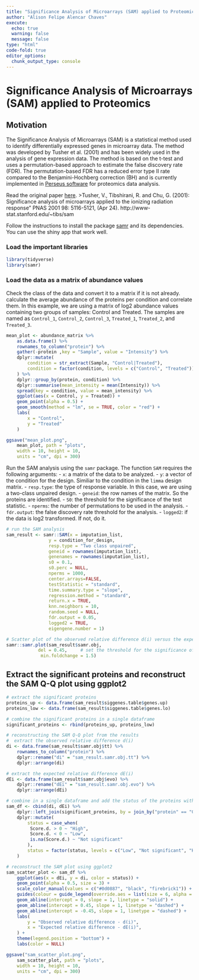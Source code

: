 ```yaml
---
title: "Significance Analysis of Microarrays (SAM) applied to Proteomics"
author: "Alison Felipe Alencar Chaves"
execute: 
  echo: true
  warning: false
  message: false
type: "html"
code-fold: true
editor_options: 
  chunk_output_type: console
---
```


# Significance Analysis of Microarrays (SAM) applied to Proteomics

## Motivation
The Significance Analysis of Microarrays (SAM) is a statistical method used to identify differentially expressed genes in microarray data. The method was developed by Tusher et al. (2001) and has been widely used in the analysis of gene expression data. The method is based on the t-test and uses a permutation-based approach to estimate the false discovery rate (FDR). The permutation-based FDR has a reduced error type II rate compared to the Benjamini-Hochberg correction (BH) and is currently implemented in [Perseus software](https://link.springer.com/protocol/10.1007/978-1-4939-7493-1_7) for proteomics data analysis.

Read the original paper [here](https://www.pnas.org/content/98/9/5116).
>Tusher, V., Tibshirani, R. and Chu, G. (2001): Significance analysis of microarrays applied to the ionizing radiation response" PNAS 2001 98: 5116-5121, (Apr 24). http://www-stat.stanford.edu/~tibs/sam

Follow the instructions to install the package [samr](https://github.com/MikeJSeo/SAM) and its dependencies. You can use the shiny app that work well.

### Load the important libraries

```r
library(tidyverse)
library(samr)
```

### Load the data as a matrix of abundance values
Check the class of the data and convert it to a matrix if it is not already. 
calculate the average abundance of the proteins per condition and correlate them.
In this example, we are using a matrix of log2 abundance values containing two groups of samples: Control and Treated. The samples are named as `Control_1`, `Control_2`, `Control_3`, `Treated_1`, `Treated_2`, and `Treated_3`. 

```r
mean_plot <- abundance_matrix %>%
    as.data.frame() %>%
    rownames_to_column("protein") %>%
    gather(-protein ,key = "Sample", value = "Intensity") %>%
    dplyr::mutate(
        condition = str_extract(Sample, "Control|Treated"),
        condition = factor(condition, levels = c("Control", "Treated"))
    ) %>%
    dplyr::group_by(protein, condition) %>%
    dplyr::summarise(mean_intensity = mean(Intensity)) %>%
    spread(key = condition, value = mean_intensity) %>%
    ggplot(aes(x = Control, y = Treated)) +
    geom_point(alpha = 0.5) +
    geom_smooth(method = "lm", se = TRUE, color = "red") +
    labs(
        x = "Control",
        y = "Treated"
    )

ggsave("mean_plot.png", 
    mean_plot, path = "plots",
    width = 10, height = 10, 
    units = "cm", dpi = 300)
```

Run the SAM analysis using the `samr` package. The function `SAM` requires the following arguments:
- `x`: a matrix of the data to be analyzed.
- `y`: a vector of the condition for the design. Similiar to the condition in the `limma` design matrix.
- `resp.type`: the type of response variable. In this case, we are using a two-class unpaired design.
- `geneid`: the row names of the matrix. So the proteins are identified.
- `S0`: the threshold for the significance of the test statistic.
- `nperms`: the number of permutations to be used in the analysis.
- `fdr.output`: the false discovery rate threshold for the analysis.
- `logged2`: if the data is log2 transformed. If not, do it.

```r
# run the SAM analysis
sam_result <- samr::SAM(x = imputation_list, 
                y = condition_for_design,
                resp.type = "Two class unpaired",
                geneid = rownames(imputation_list),
                genenames = rownames(imputation_list),
                s0 = 0.1, 
                s0.perc = NULL, 
                nperms = 1000,
                center.arrays=FALSE,
                testStatistic = "standard",
                time.summary.type = "slope",
                regression.method = "standard", 
                return.x = TRUE, 
                knn.neighbors = 10,
                random.seed = NULL,
                fdr.output = 0.05,
                logged2 = TRUE,
                eigengene.number = 1)

# Scatter plot of the observed relative difference d(i) versus the expected relative difference dE(i). The solid line indicates the line for d(i) = dE(i), where the observed relative difference is identical to the expected relative difference.
samr::samr.plot(sam_result$samr.obj,
            del = 0.45,     # set the threshold for the significance of the test statistic Δ = 0.45
             min.foldchange = 1.5)
```

## Extract the significant proteins and reconstruct the SAM Q-Q plot using ggplot2

```r
# extract the significant proteins
proteins_up <- data.frame(sam_result$siggenes.table$genes.up)
proteins_low <- data.frame(sam_result$siggenes.table$genes.lo)

# combine the significant proteins in a single dataframe
significant_proteins <- rbind(proteins_up, proteins_low)

# reconstructing the SAM Q-Q plot from the results
#  extract the observed relative difference d(i)
di <- data.frame(sam_result$samr.obj$tt) %>%
    rownames_to_column("protein") %>%
    dplyr::rename("di" = "sam_result.samr.obj.tt") %>%
    dplyr::arrange(di)

# extract the expected relative difference dE(i)
dEi <- data.frame(sam_result$samr.obj$evo) %>%
    dplyr::rename("dEi" = "sam_result.samr.obj.evo") %>%
    dplyr::arrange(dEi)

# combine in a single dataframe and add the status of the proteins with the significant proteins dataframe
sam_df <- cbind(di, dEi) %>%
    dplyr::left_join(significant_proteins, by = join_by("protein" == "Gene.ID")) %>%
    dplyr::mutate(
        status = case_when(
         Score.d. > 0 ~ "High",
         Score.d. < 0 ~ "Low",
         is.na(Score.d.) ~ "Not significant"
        ),
        status = factor(status, levels = c("Low", "Not significant", "High"))
    )

# reconstruct the SAM plot using ggplot2
sam_scatter_plot <- sam_df %>%
    ggplot(aes(x = dEi, y = di, color = status)) +
    geom_point(alpha = 0.5, size = 3) +
    scale_color_manual(values = c("#0d0887", "black", "firebrick1")) +
    guides(colour = guide_legend(override.aes = list(size = 6, alpha = 0.7))) +
    geom_abline(intercept = 0, slope = 1, linetype = "solid") +
    geom_abline(intercept = 0.45, slope = 1, linetype = "dashed") +
    geom_abline(intercept = -0.45, slope = 1, linetype = "dashed") +
    labs(
        y = "Observed relative difference - d(i)",
        x = "Expected relative difference - dE(i)",
    ) +
    theme(legend.position = "bottom") +
    labs(color = NULL)

ggsave("sam_scatter_plot.png", 
    sam_scatter_plot, path = "plots",
    width = 10, height = 10, 
    units = "cm", dpi = 300)
```